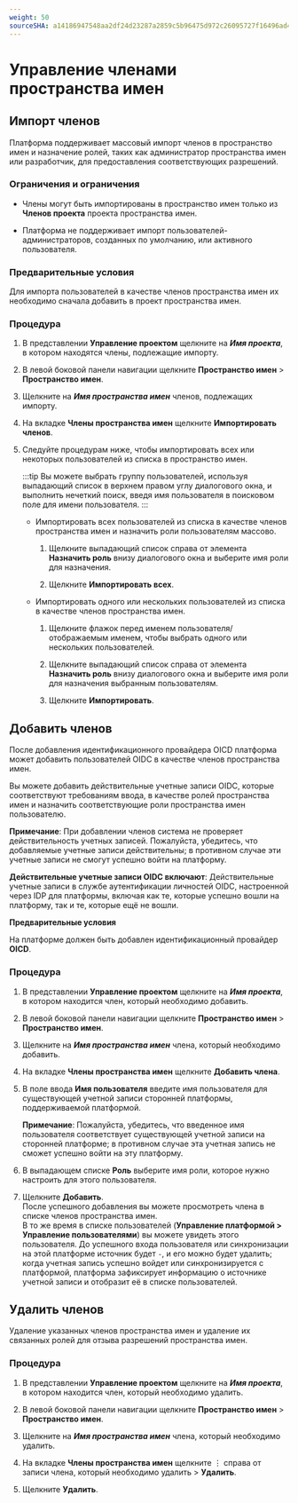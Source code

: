 ```yaml
---
weight: 50
sourceSHA: a14186947548aa2df24d23287a2859c5b96475d972c26095727f16496ad47ae0
---
```


# Управление членами пространства имен

## Импорт членов

Платформа поддерживает массовый импорт членов в пространство имен и назначение ролей, таких как администратор пространства имен или разработчик, для предоставления соответствующих разрешений.

### Ограничения и ограничения

- Члены могут быть импортированы в пространство имен только из **Членов проекта** проекта пространства имен.

- Платформа не поддерживает импорт пользователей-администраторов, созданных по умолчанию, или активного пользователя.

### Предварительные условия

Для импорта пользователей в качестве членов пространства имен их необходимо сначала добавить в проект пространства имен.

### Процедура

1. В представлении **Управление проектом** щелкните на ***Имя проекта***, в котором находятся члены, подлежащие импорту.

2. В левой боковой панели навигации щелкните **Пространство имен** > **Пространство имен**.

3. Щелкните на ***Имя пространства имен*** членов, подлежащих импорту.

4. На вкладке **Члены пространства имен** щелкните **Импортировать членов**.

5. Следуйте процедурам ниже, чтобы импортировать всех или некоторых пользователей из списка в пространство имен.

   :::tip
   Вы можете выбрать группу пользователей, используя выпадающий список в верхнем правом углу диалогового окна, и выполнить нечеткий поиск, введя имя пользователя в поисковом поле для имени пользователя.
   :::

   - Импортировать всех пользователей из списка в качестве членов пространства имен и назначить роли пользователям массово.

     1. Щелкните выпадающий список справа от элемента **Назначить роль** внизу диалогового окна и выберите имя роли для назначения.

     2. Щелкните **Импортировать всех**.

   - Импортировать одного или нескольких пользователей из списка в качестве членов пространства имен.

     1. Щелкните флажок перед именем пользователя/отображаемым именем, чтобы выбрать одного или нескольких пользователей.

     2. Щелкните выпадающий список справа от элемента **Назначить роль** внизу диалогового окна и выберите имя роли для назначения выбранным пользователям.

     3. Щелкните **Импортировать**.

## Добавить членов

После добавления идентификационного провайдера OICD платформа может добавить пользователей OIDC в качестве членов пространства имен.

Вы можете добавить действительные учетные записи OIDC, которые соответствуют требованиям ввода, в качестве ролей пространства имен и назначить соответствующие роли пространства имен пользователю.

**Примечание**: При добавлении членов система не проверяет действительность учетных записей. Пожалуйста, убедитесь, что добавляемые учетные записи действительны; в противном случае эти учетные записи не смогут успешно войти на платформу.

**Действительные учетные записи OIDC включают**: Действительные учетные записи в службе аутентификации личностей OIDC, настроенной через IDP для платформы, включая как те, которые успешно вошли на платформу, так и те, которые ещё не вошли.

**Предварительные условия**

На платформе должен быть добавлен идентификационный провайдер **OICD**.

### Процедура

1. В представлении **Управление проектом** щелкните на ***Имя проекта***, в котором находится член, который необходимо добавить.

2. В левой боковой панели навигации щелкните **Пространство имен** > **Пространство имен**.

3. Щелкните на ***Имя пространства имен*** члена, который необходимо добавить.

4. На вкладке **Члены пространства имен** щелкните **Добавить члена**.

5. В поле ввода **Имя пользователя** введите имя пользователя для существующей учетной записи сторонней платформы, поддерживаемой платформой.

   **Примечание**: Пожалуйста, убедитесь, что введенное имя пользователя соответствует существующей учетной записи на сторонней платформе; в противном случае эта учетная запись не сможет успешно войти на эту платформу.

6. В выпадающем списке **Роль** выберите имя роли, которое нужно настроить для этого пользователя.

7. Щелкните **Добавить**.\
   После успешного добавления вы можете просмотреть члена в списке членов пространства имен.\
   В то же время в списке пользователей (**Управление платформой > Управление пользователями**) вы можете увидеть этого пользователя. До успешного входа пользователя или синхронизации на этой платформе источник будет `-`, и его можно будет удалить; когда учетная запись успешно войдет или синхронизируется с платформой, платформа зафиксирует информацию о источнике учетной записи и отобразит её в списке пользователей.

## Удалить членов

Удаление указанных членов пространства имен и удаление их связанных ролей для отзыва разрешений пространства имен.

### Процедура

1. В представлении **Управление проектом** щелкните на ***Имя проекта***, в котором находится член, который необходимо удалить.

2. В левой боковой панели навигации щелкните **Пространство имен** > **Пространство имен**.

3. Щелкните на ***Имя пространства имен*** члена, который необходимо удалить.

4. На вкладке **Члены пространства имен** щелкните ⋮ справа от записи члена, который необходимо удалить > **Удалить**.

5. Щелкните **Удалить**.
